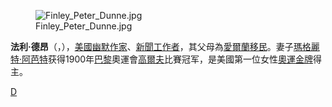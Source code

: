 [[File:Finley_Peter_Dunne.jpg|thumb]]

'''法利·德昂'''（'''{{lang|en|Finley Peter Dunne}}'''，{{bd|1867年||1936年|catIdx=D}}），[[美國|美國]][[幽默|幽默]][[作家|作家]]、[[新聞工作者|新聞工作者]]，其父母為[[愛爾蘭|愛爾蘭]][[移民|移民]]。妻子[[瑪格麗特·阿芭特|瑪格麗特·阿芭特]]获得1900年[[巴黎|巴黎]]奧運會[[高爾夫|高爾夫]]比賽冠军，是美國第一位女性[[奧運|奧運]][[金牌|金牌]]得主。

{{wikiquote}}
{{Authority control}}
{{美国作家小作品}}

[[Category:美国作家|D]]